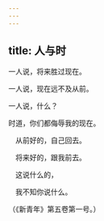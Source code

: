 ```yaml
---
---
---
```

title: 人与时
---



一人说，将来胜过现在。

一人说，现在远不及从前。

一人说，什么？

时道，你们都侮辱我的现在。

　从前好的，自己回去。

　将来好的，跟我前去。

　这说什么的，

　我不知你说什么。

（《新青年》第五卷第一号。）